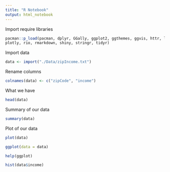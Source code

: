 ```yaml
---
title: "R Notebook"
output: html_notebook
---
```

Import require libraries
```r
pacman::p_load(pacman, dplyr, GGally, ggplot2, ggthemes, ggvis, httr, lubridate,
plotly, rio, rmarkdown, shiny, stringr, tidyr)
```
Import data
```r
data <- import("./Data/zipIncome.txt")
```
Rename columns
```r
colnames(data) <- c("zipCode", "income")
```
What we have
```r
head(data)
```
Summary of our data
```r
summary(data)
```
Plot of our data
```r
plot(data)
```
```r
ggplot(data = data)
```

```r
help(ggplot)
```

```r
hist(data$income)
```